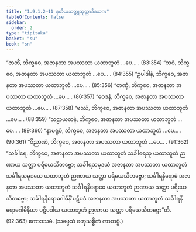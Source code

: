 ```yaml
---
title: "1.9.1.2–11 ဒုတိယသတ္ထုသုတ္တာဒိဒသက"
tableOfContents: false
sidebar:
  order: 2
type: "tipitaka"
basket: "su"
book: "sn"
---
```



<DynamicBreadcrumb />

<Paragraph number="573" type="center" book="sn">
“ဇာတိံ, ဘိက္ခဝေ, အဇာနတာ အပဿတာ ယထာဘူတံ …ပေ… . (83:<Emphasis>354</Emphasis>)
</Paragraph>

<Paragraph number="574" type="center" book="sn">
“ဘဝံ, ဘိက္ခဝေ, အဇာနတာ အပဿတာ ယထာဘူတံ …ပေ… . (84:<Emphasis>355</Emphasis>)
</Paragraph>

<Paragraph number="575" type="center" book="sn">
“ဥပါဒါနံ, ဘိက္ခဝေ, အဇာနတာ အပဿတာ ယထာဘူတံ …ပေ… . (85:<Emphasis>356</Emphasis>)
</Paragraph>

<Paragraph number="576" type="center" book="sn">
“တဏှံ, ဘိက္ခဝေ, အဇာနတာ အပဿတာ ယထာဘူတံ …ပေ… . (86:<Emphasis>357</Emphasis>)
</Paragraph>

<Paragraph number="577" type="center" book="sn">
“ဝေဒနံ, ဘိက္ခဝေ, အဇာနတာ အပဿတာ ယထာဘူတံ …ပေ… . (87:<Emphasis>358</Emphasis>)
</Paragraph>

<Paragraph number="578" type="center" book="sn">
“ဖဿံ, ဘိက္ခဝေ, အဇာနတာ အပဿတာ ယထာဘူတံ …ပေ… . (88:<Emphasis>359</Emphasis>)
</Paragraph>

<Paragraph number="579" type="center" book="sn">
“သဠာယတနံ, ဘိက္ခဝေ, အဇာနတာ အပဿတာ ယထာဘူတံ …ပေ… . (89:<Emphasis>360</Emphasis>)
</Paragraph>

<Paragraph number="580" type="center" book="sn">
“နာမရူပံ, ဘိက္ခဝေ, အဇာနတာ အပဿတာ ယထာဘူတံ …ပေ… . (90:<Emphasis>361</Emphasis>)
</Paragraph>

<Paragraph number="581" type="center" book="sn">
“ဝိညာဏံ, ဘိက္ခဝေ, အဇာနတာ အပဿတာ ယထာဘူတံ …ပေ… . (91:<Emphasis>362</Emphasis>)
</Paragraph>

<Paragraph number="582" book="sn">
“သင်္ခါရေ, ဘိက္ခဝေ, အဇာနတာ အပဿတာ ယထာဘူတံ သင်္ခါရေသု ယထာဘူတံ ဉာဏာယ သတ္ထာ ပရိယေသိတဗ္ဗော; သင်္ခါရသမုဒယံ အဇာနတာ အပဿတာ ယထာဘူတံ သင်္ခါရသမုဒယေ ယထာဘူတံ ဉာဏာယ သတ္ထာ ပရိယေသိတဗ္ဗော; သင်္ခါရနိရောဓံ အဇာနတာ အပဿတာ ယထာဘူတံ သင်္ခါရနိရောဓေ ယထာဘူတံ ဉာဏာယ သတ္ထာ ပရိယေသိတဗ္ဗော; သင်္ခါရနိရောဓဂါမိနိံ ပဋိပဒံ အဇာနတာ အပဿတာ ယထာဘူတံ သင်္ခါရနိရောဓဂါမိနိယာ ပဋိပဒါယ ယထာဘူတံ ဉာဏာယ သတ္ထာ ပရိယေသိတဗ္ဗော”တိ. (92:<Emphasis>363</Emphasis>)

</Paragraph>

<Paragraph number="583" type="center" book="sn">
ဧကာဒသမံ.



</Paragraph>

<Paragraph number="584" type="center" book="sn">
(သဗ္ဗေသံ စတုသစ္စိကံ ကာတဗ္ဗံ.)
</Paragraph>